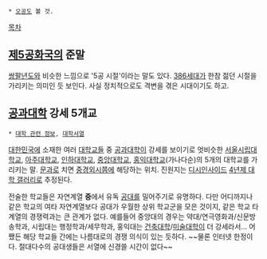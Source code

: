  * [[오공]]도 볼 것.

[[목차]]
== [[제5공화국]]의 준말 ==
[[쌍팔년도]]와 비슷한 느낌으로 '5공 시절'이라는 말도 있다. [[386세대]]가 한참 젊던 시절을 가리키는 의미인 듯 보인다. 사실 정치적으로도 격변을 겪은 시대이기도 하고.

== [[공과대학]] 강세 5개교 ==
 * [[대학 관련 정보]], [[대학서열]]

[[대한민국]]에 소재한 여러 [[대학교]]들 중 [[공과대학]]이 강세를 보이기로 엇비슷한 [[서울시립대학교]], [[아주대학교]], [[인하대학교]], [[중앙대학교]], [[홍익대학교]](가나다순)의 5개의 대학교를 가리키는 말. [[문과]]로 치면 [[중경외시]]쯤에 해당하는 위치. 진원지는 [[디시인사이드]] [[4년제 대학 갤러리]]로 추정된다. 

전술한 학교들은 자연계열 '''중'''에서 유독 [[공대]]를 밀어주기로 유명하다. 다만 어디까지나 같은 학교의 여타 자연계열보다 공대가 우월한 상위 학교군을 모은 것이지, 같은 학교 타 계열의 경쟁력과는 큰 관계가 없다. 예를들어 중앙대의 경우는 약대/연극영화과/신문방송학과,  시립대는 행정학과/세무학과, 홍익대는 [[건축대학]]/[[미술대학]]이 더 강세라서... 어쨌든 해당 학교들 간에는 나름대로의 경쟁 의식이 있는 듯하다. ~~물론 인터넷 한정이다. 절대다수의 공대생들은 서열에 신경쓸 시간이 없다~~
